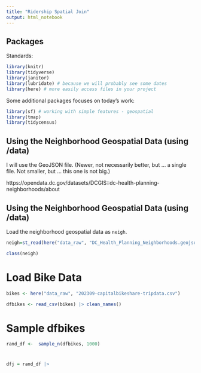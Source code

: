 ```yaml
---
title: "Ridership Spatial Join"
output: html_notebook
---
```


## Packages

Standards:

```r
library(knitr)
library(tidyverse)
library(janitor)
library(lubridate) # because we will probably see some dates
library(here) # more easily access files in your project
```

Some additional packages focuses on today's work:

```r
library(sf) # working with simple features - geospatial
library(tmap)
library(tidycensus)

```

## Using the Neighborhood Geospatial Data (using /data)

I will use the GeoJSON file.  (Newer, not necessarily better, but ... a single file.  Not smaller, but ... this one is not big.)  

https://opendata.dc.gov/datasets/DCGIS::dc-health-planning-neighborhoods/about


## Using the Neighborhood Geospatial Data (using /data)

Load the neighborhood geospatial data as `neigh`.
```r
neigh=st_read(here("data_raw", "DC_Health_Planning_Neighborhoods.geojson")) |> clean_names()

class(neigh)
```

# Load Bike Data

```r
bikes <- here("data_raw", "202309-capitalbikeshare-tripdata.csv")

dfbikes <- read_csv(bikes) |> clean_names()
```

# Sample dfbikes
```r
rand_df <-  sample_n(dfbikes, 1000)
```

#  

```r
dfj = rand_df |>
  
  
  
```

